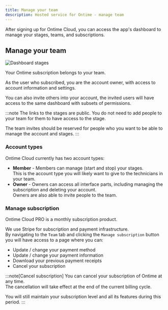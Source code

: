 ```yaml
---
title: Manage your team
description: Hosted service for Ontime - manage team
---
```


After signing up for Ontime Cloud, you can access the app's dashboard to manage your stages, teams, and subscriptions.

## Manage your team

![Dashboard stages](../../../assets/ontime-cloud/dashboard-team.png)

Your Ontime subscription belongs to your team.

As the user who subscribed, you are the account owner, with access to account information and settings.

You can also invite others into your account, the invited users will have access to the same dashboard with subsets of permissions.

:::note
The links to the stages are public.
You do not need to add people to your team for them to have access to the stage.

The team invites should be reserved for people who you want to be able to manage the account and stages.
:::

### Account types
Ontime Cloud currently has two account types:

- **Member** - Members can manage (start and stop) your stages. \
This is the account type you will likely want to give to the technicians in your team.
- **Owner** - Owners can access all interface parts, including managing the subscription and deleting your account. \
Owners are also able to invite people to the team.

### Manage subscription
Ontime Cloud PRO is a monthly subscription product.

We use Stripe for subscription and payment infrastructure. \
By navigating to the `Team` tab and clicking the `Manage subscription` button you will have access to a page where you can:
- Update / change your payment method
- Update / change your payment information
- Download your previous payment receipts
- Cancel your subscription

:::note[Cancel subscription]
You can cancel your subscription of Ontime at any time. \
The cancellation will take effect at the end of the current billing cycle.

You will still maintain your subscription level and all its features during this period.
:::
